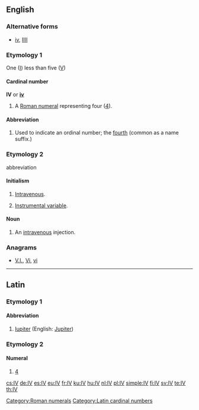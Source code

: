 {{see also|-iv}}
==English==

===Alternative forms===
* [[iv]], [[IIII]]

===Etymology 1===
One ([[I]]) less than five ([[V]])

====Cardinal number====
'''IV''' or '''[[iv]]'''

# A [[Roman numeral]] representing four ([[four|4]]).

====Abbreviation====
{{rfc-header|Abbreviation}}
{{head|en|abbreviation}}

# Used to indicate an ordinal number; the [[fourth]] (common as a name suffix.)

===Etymology 2===
abbreviation

====Initialism====
{{rfc-header|Initialism}}
{{head|en|initialism}}

# {{context|medicine|lang=en}} [[intravenous|Intravenous]].
# {{context|statistics|lang=en}} [[instrumental variable|Instrumental variable]].

====Noun====
{{en-noun}}

# {{context|medicine|lang=en}} An [[intravenous]] injection.

===Anagrams===
* [[V.I.#English|V.I.]], [[Vi#English|Vi]], [[vi#English|vi]]

[[Category:Roman numerals]]

----

==Latin==

===Etymology 1===

====Abbreviation====
{{rfc-header|Abbreviation}}
{{head|la|abbreviation}}

# [[Iupiter]] (English: [[Jupiter]])

===Etymology 2===

====Numeral====
{{head|la|numeral}}

# [[4]]
[[Category:Latin cardinal numbers]]

[[cs:IV]]
[[de:IV]]
[[es:IV]]
[[eu:IV]]
[[fr:IV]]
[[ku:IV]]
[[hu:IV]]
[[nl:IV]]
[[pl:IV]]
[[simple:IV]]
[[fi:IV]]
[[sv:IV]]
[[te:IV]]
[[th:IV]]